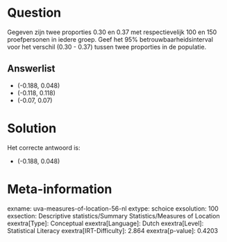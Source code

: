 Question
========

Gegeven zijn twee proporties 0.30 en 0.37 met respectievelijk 100 en 150
proefpersonen in iedere groep. Geef het 95% betrouwbaarheidsinterval
voor het verschil (0.30 - 0.37) tussen twee proporties in de populatie.

Answerlist
----------

* (-0.188, 0.048)
* (-0.118, 0.118)
* (-0.07, 0.07)

Solution
========

Het correcte antwoord is: 

* (-0.188, 0.048)

Meta-information
================
exname: uva-measures-of-location-56-nl
extype: schoice
exsolution: 100
exsection: Descriptive statistics/Summary Statistics/Measures of Location
exextra[Type]: Conceptual
exextra[Language]: Dutch
exextra[Level]: Statistical Literacy
exextra[IRT-Difficulty]: 2.864
exextra[p-value]: 0.4203

